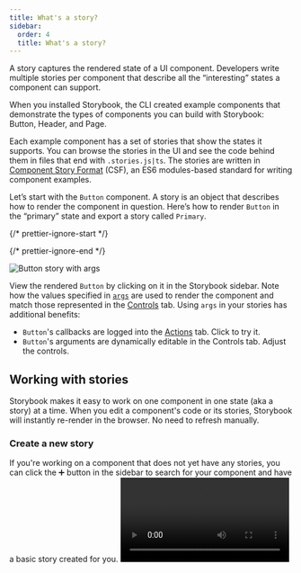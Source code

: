 ```yaml
---
title: What's a story?
sidebar:
  order: 4
  title: What's a story?
---
```


A story captures the rendered state of a UI component. Developers write multiple stories per component that describe all the “interesting” states a component can support.

When you installed Storybook, the CLI created example components that demonstrate the types of components you can build with Storybook: Button, Header, and Page.

Each example component has a set of stories that show the states it supports. You can browse the stories in the UI and see the code behind them in files that end with `.stories.js|ts`. The stories are written in [Component Story Format](../api/csf.mdx) (CSF), an ES6 modules-based standard for writing component examples.

Let’s start with the `Button` component. A story is an object that describes how to render the component in question. Here’s how to render `Button` in the “primary” state and export a story called `Primary`.

{/* prettier-ignore-start */}

<CodeSnippets path="button-story-with-args.md" usesCsf3 csf2Path="get-started/whats-a-story#snippet-button-story-with-args" />

{/* prettier-ignore-end */}

![Button story with args](../_assets/get-started/example-button-args.png)

View the rendered `Button` by clicking on it in the Storybook sidebar. Note how the values specified in [`args`](../writing-stories/args.mdx) are used to render the component and match those represented in the [Controls](../essentials/controls.mdx) tab. Using `args` in your stories has additional benefits:

* `Button`'s callbacks are logged into the [Actions](../essentials/actions.mdx) tab. Click to try it.
* `Button`'s arguments are dynamically editable in the Controls tab. Adjust the controls.

## Working with stories

Storybook makes it easy to work on one component in one state (aka a story) at a time. When you edit a component's code or its stories, Storybook will instantly re-render in the browser. No need to refresh manually.

### Create a new story

<If renderer="react">
  If you're working on a component that does not yet have any stories, you can click the ➕ button in the sidebar to search for your component and have a basic story created for you.

  <Video src="../_assets/get-started/new-component-story-from-plus-button-optimized.mp4" />

  You can also create a story file for your new story. We recommend copy/pasting an existing story file next to the component source file, then adjusting it for your component.
</If>

<If notRenderer="react">
  If you're working on a component that does not yet have any stories, you can create a story file for your component with a new story. We recommend copy/pasting an existing story file next to the component source file, then adjusting it for your component.
</If>

<Video src="../_assets/get-started/new-component-story-in-code-optimized.mp4" />

If you're working on a component that already has other stories, you can use the [Controls addon](../essentials/controls.mdx) to adjust the value of a control and then save those changes as a new story.

<Video src="../_assets/get-started/new-story-from-controls-optimized.mp4" />

Or, if you prefer, edit the story file's code to add a new named export for your story:

<Video src="../_assets/get-started/new-story-in-code-optimized.mp4" />

### Edit a story

Using the [Controls addon](../essentials/controls.mdx), update a control's value for a story. You can then save the changes to the story and the story file's code will be updated for you.

<Video src="../_assets/get-started/edit-story-from-controls-optimized.mp4" />

Of course, you can always update the story's code directly too:

<Video src="../_assets/get-started/edit-story-in-code-optimized.mp4" />

Stories are also helpful for checking that UI continues to look correct as you make changes. The `Button` component has four stories that show it in different use cases. View those stories now to confirm that your change to `Primary` didn’t introduce unintentional bugs in the other stories.

<Video src="../_assets/get-started/example-button-browse-stories-optimized.mp4" />

Checking component’s stories as you develop helps prevent accidental regressions. [Tools that integrate with Storybook can automate this](../writing-tests/index.mdx) for you.

Now that we’ve seen the basic anatomy of a story let’s see how we use Storybook’s UI to develop stories.
